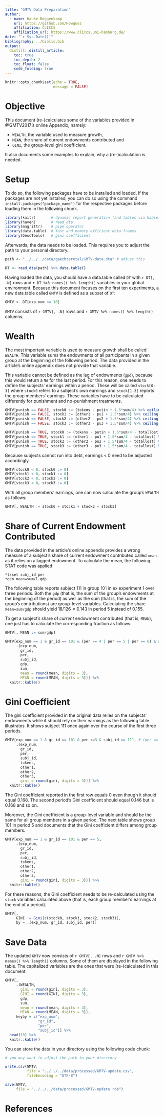 ```yaml
---
title: "GMTV Data Preparation"
author:
  - name: Hauke Roggenkamp 
    url: https://github.com/Howquez
    affiliation: CLICCS
    affiliation_url: https://www.cliccs.uni-hamburg.de/
date: "`r Sys.Date()`"
bibliography: ../biblio.bib
output:
  distill::distill_article:
    toc: true
    toc_depth: 2
    toc_float: false
    code_folding: true
---
```


```r
knitr::opts_chunk$set(echo = TRUE,
                      message = FALSE)
```

# Objective

This document (re-)calculates some of the variables provided in @GMTV2017's online Appendix, namely:

- `WEALTH`, the variable used to measure growth,
- `MEAN`, the share of current endowments contributed and
- `GINI`, the group-level gini coefficient.

It also documents some examples to explain, why a (re-)calculation is needed.

# Setup

To do so, the following packages have to be installed and loaded. If the packages are not yet installed, you can do so using the command `install.packages("package_name")` for the respective packages before loading them in the following chunk.

```r
library(knitr)       # dynamic report generation (and tables via kable())
library(haven)       # read_dta
library(magrittr)    # pipe operator
library(data.table)  # fast and memory efficient data frames
library(DescTools)   # gini coefficient
```

Afterwards, the data needs to be loaded. This requires you to adjust the path to your personal directory.

```r
path <- "../../../data/gaechteretal/GMTV-data.dta" # adjust this

DT <- read_dta(path) %>% data.table()
```

Having loaded the data, you should have a data.table called `DT` with `r DT[, .N]` rows and `r DT %>% names() %>% length()` variables in your global environment. Because this document focuses on the first ten experiments, a new data.table called `GMTV` is defined as a subset of `DT`:

```r
GMTV <- DT[exp_num <= 10]
```

`GMTV` consists of `r GMTV[, .N]` rows and `r GMTV %>% names() %>% length()` columns.

# Wealth

The most important variable is used to measure growth shall be called `WEALTH`. This variable sums the endowments of all participants in a given group at the beginning of the following period. The data provided in the article's online appendix does not provide that variable.

This variable cannot be defined as the lag of endowments (`gpd`), because this would return a `NA` for the last period. For this reason, one needs to define the subjects' earnings within a period. These will be called `stock[0-3]` where `stock0` refers to a subject's own earnings and `stock[1-3]` reports the group members' earnings. These variables have to be calculated differently for punishment and no-punishment treatments.

```r
GMTV[punish == FALSE, stock0 := (tokens - putin + 1.5*sum/4) %>% ceiling()]
GMTV[punish == FALSE, stock1 := (other1 - pu1 + 1.5*sum/4) %>% ceiling()]
GMTV[punish == FALSE, stock2 := (other2 - pu2 + 1.5*sum/4) %>% ceiling()]
GMTV[punish == FALSE, stock3 := (other3 - pu3 + 1.5*sum/4) %>% ceiling()]
```

```r
GMTV[punish == TRUE, stock0 := (tokens - putin + 1.5*sum/4 - totallost) %>% ceiling()]
GMTV[punish == TRUE, stock1 := (other1 - pu1 + 1.5*sum/4 - totallost) %>% ceiling()]
GMTV[punish == TRUE, stock2 := (other2 - pu2 + 1.5*sum/4 - totallost) %>% ceiling()]
GMTV[punish == TRUE, stock3 := (other3 - pu3 + 1.5*sum/4 - totallost) %>% ceiling()]
```


Because subjects cannot run into debt, earnings < 0 need to be adjusted accordingly.

```r
GMTV[stock0 < 0, stock0 := 0]
GMTV[stock1 < 0, stock1 := 0]
GMTV[stock2 < 0, stock2 := 0]
GMTV[stock3 < 0, stock3 := 0]
```


With all group members' earnings, one can now calculate the group's `WEALTH` as follows:

```r
GMTV[, WEALTH := stock0 + stock1 + stock2 + stock3]
```


# Share of Current Endowment Contributed

The data provided in the article's online appendix provides a wrong measure of a subject's share of current endowment contributed called `mean` as it relies on a lagged endowment. To calculate the mean, the following STAT code was applied:

```
*tsset subj_id per
*gen mean=sum/l.gdp
```

The following table reports subject 111 in group 101 in ex experiment 1 over three periods. Both the `gdp` (that is, the sum of the group's endowments at the beginning of the period) as well as the sum (that is, the sum of the group's contributions) are group-level variables. Calculating the share `mean=sum/gdp` should yield $18/126=0.143$ in period 5 instead of $0.155$.

To get a subject's share of _current_ endowment contributed (that is, `MEAN`), one just has to calculate the corresponding fraction as follows:

```r
GMTV[, MEAN := sum/gdp]
```

```r
GMTV[exp_num == 1 & gr_id == 101 & (per == 4 | per == 5 | per == 6) & subj_id == 111,
     .(exp_num,
       gr_id,
       per,
       subj_id,
       gdp,
       sum,
       mean = round(mean, digits = 3),
       MEAN = round(MEAN, digits = 3))] %>% 
  knitr::kable()
```

# Gini Coefficient

The gini coefficient provided in the original data relies on the subjects' endowments while it should rely on their earnings as the following table illustrates. It shows subject 111 once again over the course of the first three periods.

```r

GMTV[exp_num == 1 & gr_id == 101 & per <=3 & subj_id == 111, # (per == 5 | per == 6 | per == 7)
     .(exp_num, 
       gr_id,
       per,
       subj_id,
       tokens,
       other1,
       other2,
       other3,
       gini = round(gini, digits = 3))] %>% 
  knitr::kable()
```

The Gini coefficient reported in the first row equals $0$ even though it should equal $0.168$. The second period's Gini coefficient should equal $0.146$ but is $0.168$ and so on.

Moreover, the Gini coefficient is a group-level variable and should be the same for all group members in a given period. The next table shows group 101 in period 5 and documents that the Gini coefficient differs among group members.

```r
GMTV[exp_num == 1 & gr_id == 101 & per == 5,
     .(exp_num,
       gr_id,
       per,
       subj_id,
       tokens,
       other1,
       other2,
       other3,
       gini = round(gini, digits = 3))] %>% 
  knitr::kable()
```

For these reasons, the Gini coefficient needs to be re-calculated using  the `stock` variables calculated above (that is, each group member's earnings at the end of a period).

```r
GMTV[, 
     GINI := Gini(c(stock0, stock1, stock2, stock3)),
     by = .(exp_num, gr_id, subj_id, per)]
```


# Save Data

The updated `GMTV` now consists of `r GMTV[, .N]` rows and `r GMTV %>% names() %>% length()` columns. Some of them are displayed in the following table. The capitalized variables are the ones that were (re-)calculated in this document. 

```r
GMTV[,
     .(WEALTH,
       gini = round(gini, digits = 3),
       GINI = round(GINI, digits = 3),
       gdp,
       sum,
       mean = round(mean, digits = 3),
       MEAN = round(MEAN, digits = 3)),
     keyby = c("exp_num",
               "gr_id",
               "per",
               "subj_id")] %>% 
  head(10) %>%
  knitr::kable()
```

You can store the data in your directory using the following code chunk:

```r
# you may want to adjust the path to your directory

write.csv(GMTV,
          file = "../../../data/processed/GMTV-update.csv",
          fileEncoding = "UTF-8")

save(GMTV, 
     file = "../../../data/processed/GMTV-update.rda")
```




# References


 